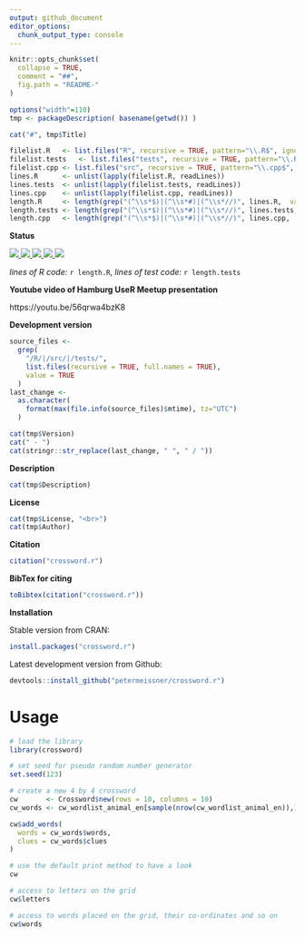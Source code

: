 ```yaml
---
output: github_document
editor_options: 
  chunk_output_type: console
---
```



```r
knitr::opts_chunk$set(
  collapse = TRUE,
  comment = "##",
  fig.path = "README-"
)
```


```r
options("width"=110)
tmp <- packageDescription( basename(getwd()) )
```

```r
cat("#", tmp$Title)
```



```r
filelist.R   <- list.files("R", recursive = TRUE, pattern="\\.R$", ignore.case = TRUE, full.names = TRUE)
filelist.tests   <- list.files("tests", recursive = TRUE, pattern="\\.R$", ignore.case = TRUE, full.names = TRUE)
filelist.cpp <- list.files("src", recursive = TRUE, pattern="\\.cpp$", ignore.case = TRUE, full.names = TRUE)
lines.R      <- unlist(lapply(filelist.R, readLines))
lines.tests  <- unlist(lapply(filelist.tests, readLines))
lines.cpp    <- unlist(lapply(filelist.cpp, readLines))
length.R     <- length(grep("(^\\s*$)|(^\\s*#)|(^\\s*//)", lines.R,  value = TRUE, invert = TRUE))
length.tests <- length(grep("(^\\s*$)|(^\\s*#)|(^\\s*//)", lines.tests,  value = TRUE, invert = TRUE))
length.cpp   <- length(grep("(^\\s*$)|(^\\s*#)|(^\\s*//)", lines.cpp,  value = TRUE, invert = TRUE))
```




**Status**

<a href="https://travis-ci.org/petermeissner/crossword.r">
<img src="https://api.travis-ci.org/petermeissner/crossword.r.svg?branch=master">
<a/>
<a href="https://cran.r-project.org/package=crossword.r">
<img src="http://www.r-pkg.org/badges/version/crossword.r">
</a>
<a href="">
<img src="https://codecov.io/gh/petermeissner/crossword.r/branch/master/graph/badge.svg">
</a>
<a href="">
<img src="http://cranlogs.r-pkg.org/badges/grand-total/crossword.r">
</a>
<a href="">
<img src="http://cranlogs.r-pkg.org/badges/crossword.r">
</a>


*lines of R code:* `r length.R`, *lines of test code:* `r length.tests`


**Youtube video of Hamburg UseR Meetup presentation** 

https://youtu.be/56qrwa4bzK8



**Development version**

```r
source_files <- 
  grep(
    "/R/|/src/|/tests/",
    list.files(recursive = TRUE, full.names = TRUE), 
    value = TRUE
  )
last_change <- 
  as.character(
    format(max(file.info(source_files)$mtime), tz="UTC")
  )
```


```r
cat(tmp$Version)
cat(" - ")
cat(stringr::str_replace(last_change, " ", " / "))
```

**Description**

```r
cat(tmp$Description)
```


**License**

```r
cat(tmp$License, "<br>")
cat(tmp$Author)
```




**Citation**


```r
citation("crossword.r")
```

**BibTex for citing**

```r
toBibtex(citation("crossword.r"))
```



**Installation**

Stable version from CRAN:

```r
install.packages("crossword.r")
```


Latest development version from Github:

```r
devtools::install_github("petermeissner/crossword.r")
```






# Usage

```r
# load the library
library(crossword)

# set seed for pseudo random number generator
set.seed(123)

# create a new 4 by 4 crossword
cw       <- Crossword$new(rows = 10, columns = 10)
cw_words <- cw_wordlist_animal_en[sample(nrow(cw_wordlist_animal_en)),]

cw$add_words(
  words = cw_words$words,
  clues = cw_words$clues
)
```


```r
# use the default print method to have a look
cw
```


```r
# access to letters on the grid
cw$letters

# access to words placed on the grid, their co-ordinates and so on
cw$words
```






